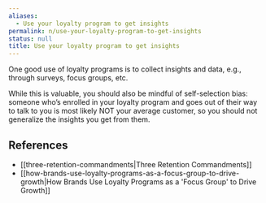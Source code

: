 ```yaml
---
aliases:
  - Use your loyalty program to get insights
permalink: n/use-your-loyalty-program-to-get-insights
status: null
title: Use your loyalty program to get insights
---
```

One good use of loyalty programs is to collect insights and data, e.g., through surveys, focus groups, etc.

While this is valuable, you should also be mindful of self-selection bias: someone who’s enrolled in your loyalty program and goes out of their way to talk to you is most likely NOT your average customer, so you should not generalize the insights you get from them.

## References

- [[three-retention-commandments|Three Retention Commandments]]
- [[how-brands-use-loyalty-programs-as-a-focus-group-to-drive-growth|How Brands Use Loyalty Programs as a 'Focus Group' to Drive Growth]]
